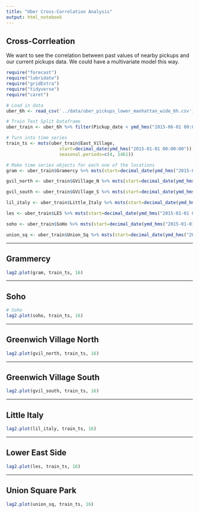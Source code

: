 ```yaml
---
title: "Uber Cross-Correlation Analysis"
output: html_notebook
---
```


## Cross-Corrleation

We want to see the correlation between past values of nearby pickups and our current pickups data. We could have a multivariate model this way. 

```r
require("forecast")
require("lubridate")
require("gridExtra")
require("tidyverse")
require("caret")
```

```r
# Load in data
uber_6h <- read_csv('../data/uber_pickups_lower_manhattan_wide_6h.csv') # Point this to the directory and file

# Train Test Split Dataframe
uber_train <- uber_6h %>% filter(Pickup_date < ymd_hms("2015-06-01 00:00:00")) # This gives us a training set for all 8 locations

# Turn into time series
train_ts <- msts(uber_train$East_Village,
                    start=decimal_date(ymd_hms("2015-01-01 00:00:00")),
                    seasonal.periods=c(4, 1461))

```



```r
# Make time series objects for each one of the locations
gram <- uber_train$Gramercy %>% msts(start=decimal_date(ymd_hms("2015-01-01 00:00:00")), seasonal.periods=c(4, 1461))

gvil_north <- uber_train$GVillage_N %>% msts(start=decimal_date(ymd_hms("2015-01-01 00:00:00")), seasonal.periods=c(4, 1461))

gvil_south <- uber_train$GVillage_S %>% msts(start=decimal_date(ymd_hms("2015-01-01 00:00:00")), seasonal.periods=c(4, 1461))

lil_italy <- uber_train$Little_Italy %>% msts(start=decimal_date(ymd_hms("2015-01-01 00:00:00")), seasonal.periods=c(4, 1461))

les <- uber_train$LES %>% msts(start=decimal_date(ymd_hms("2015-01-01 00:00:00")), seasonal.periods=c(4, 1461))

soho <- uber_train$SoHo %>% msts(start=decimal_date(ymd_hms("2015-01-01 00:00:00")), seasonal.periods=c(4, 1461))

union_sq <- uber_train$Union_Sq %>% msts(start=decimal_date(ymd_hms("2015-01-01 00:00:00")), seasonal.periods=c(4, 1461))

```

---

## Grammercy

```r
lag2.plot(gram, train_ts, 16)
```

---

## Soho

```r
# Soho
lag2.plot(soho, train_ts, 16)
```

---

## Greenwich Village North

```r
lag2.plot(gvil_north, train_ts, 16)
```

---

## Greenwich Village South

```r
lag2.plot(gvil_south, train_ts, 16)
```

---

## Little Italy
```r
lag2.plot(lil_italy, train_ts, 16)

```

---

## Lower East Side
```r
lag2.plot(les, train_ts, 16)

```

---

## Union Square Park
```r
lag2.plot(union_sq, train_ts, 16)
```



